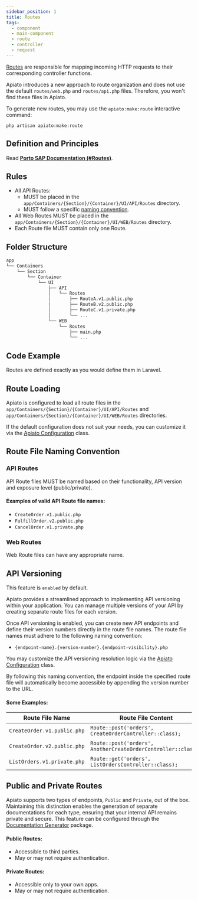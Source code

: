 ```yaml
---
sidebar_position: 1
title: Routes
tags:
  - component
  - main-component
  - route
  - controller
  - request
---
```


[Routes](https://laravel.com/docs/routing) are responsible for mapping incoming HTTP requests to their corresponding controller functions.

Apiato introduces a new approach to route organization
and does not use the default `routes/web.php` and `routes/api.php` files.
Therefore, you won't find these files in Apiato.

To generate new routes, you may use the `apiato:make:route` interactive command:

```
php artisan apiato:make:route
```

## Definition and Principles

Read [**Porto SAP Documentation (#Routes)**](https://github.com/Mahmoudz/Porto#definitions--principles).

## Rules

- All API Routes:
  - MUST be placed in the `app/Containers/{Section}/{Container}/UI/API/Routes` directory.
  - MUST follow a specific [naming convention](#api-routes).
- All Web Routes MUST be placed in the `app/Containers/{Section}/{Container}/UI/WEB/Routes` directory.
- Each Route file MUST contain only one Route.

## Folder Structure

```markdown
app
└── Containers
    └── Section
        └── Container
            └── UI
                ├── API
                │   └── Routes
                │       ├── RouteA.v1.public.php
                │       ├── RouteB.v2.public.php
                │       ├── RouteC.v1.private.php
                │       └── ...
                └── WEB
                    └── Routes
                        ├── main.php
                        └── ...
```

## Code Example

Routes are defined exactly as you would define them in Laravel.

## Route Loading
Apiato is configured
to load all route files in the `app/Containers/{Section}/{Container}/UI/API/Routes` and `app/Containers/{Section}/{Container}/UI/WEB/Routes` directories.

If the default configuration does not suit your needs,
you can customize it via the [Apiato Configuration](../../framework-features/advance-configuration.mdx#routing) class.

## Route File Naming Convention

### API Routes

API Route files MUST be named based on their functionality, API version and exposure level (public/private).

#### Examples of valid API Route file names:

- `CreateOrder.v1.public.php`
- `FulfillOrder.v2.public.php`
- `CancelOrder.v1.private.php`

### Web Routes

Web Route files can have any appropriate name.

## API Versioning

This feature is `enabled` by default.

Apiato provides a streamlined approach to implementing API versioning within your application.
You can manage multiple versions of your API by creating separate route files for each version.

Once API versioning is enabled,
you can create new API endpoints and define their version numbers directly in the route file names.
The route file names must adhere to the following naming convention:
* `{endpoint-name}.{version-number}.{endpoint-visibility}.php`

You may customize the API versioning resolution logic
via the [Apiato Configuration](../../framework-features/advance-configuration.mdx#routing) class.

By following this naming convention,
the endpoint inside the specified route file will automatically become accessible by appending the version number to the URL.

#### Some Examples:
| Route File Name             | Route File Content                                            | Generated Route                           |
|-----------------------------|---------------------------------------------------------------|-------------------------------------------|
| `CreateOrder.v1.public.php` | `Route::post('orders', CreateOrderController::class);`        | [POST] `http://api.apiato.test/v1/orders` |
| `CreateOrder.v2.public.php` | `Route::post('orders', AnotherCreateOrderController::class);` | [POST] `http://api.apiato.test/v2/orders` |
| `ListOrders.v1.private.php` | `Route::get('orders', ListOrdersController::class);`          | [GET] `http://api.apiato.test/v1/orders`  |

## Public and Private Routes

Apiato supports two types of endpoints, `Public` and `Private`, out of the box.
Maintaining this distinction enables the generation of separate documentations for each type,
ensuring that your internal API remains private and secure.
This feature can be configured through the [Documentation Generator](../../pacakges/documentation.md) package.

#### Public Routes:
- Accessible to third parties.
- May or may not require authentication.

#### Private Routes:
- Accessible only to your own apps.
- May or may not require authentication.
